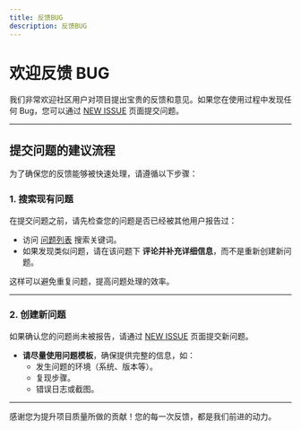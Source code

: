 ```yaml
---
title: 反馈BUG
description: 反馈BUG
---
```


# 欢迎反馈 BUG

我们非常欢迎社区用户对项目提出宝贵的反馈和意见。如果您在使用过程中发现任何 Bug，您可以通过 [NEW ISSUE](https://github.com/CodePhiliaX/fastexcel/issues/new/choose) 页面提交问题。

---

## 提交问题的建议流程

为了确保您的反馈能够被快速处理，请遵循以下步骤：

### 1. **搜索现有问题**
在提交问题之前，请先检查您的问题是否已经被其他用户报告过：
- 访问 [问题列表](https://github.com/CodePhiliaX/fastexcel/issues) 搜索关键词。
- 如果发现类似问题，请在该问题下 **评论并补充详细信息**，而不是重新创建新问题。

这样可以避免重复问题，提高问题处理的效率。

---

### 2. **创建新问题**
如果确认您的问题尚未被报告，请通过 [NEW ISSUE](https://github.com/CodePhiliaX/fastexcel/issues/new/choose) 页面提交新问题。

- **请尽量使用问题模板**，确保提供完整的信息，如：
  - 发生问题的环境（系统、版本等）。
  - 复现步骤。
  - 错误日志或截图。

---

感谢您为提升项目质量所做的贡献！您的每一次反馈，都是我们前进的动力。